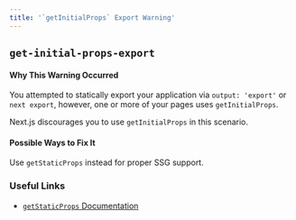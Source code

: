 ```yaml
---
title: '`getInitialProps` Export Warning'
---
```


## `get-initial-props-export`

#### Why This Warning Occurred

You attempted to statically export your application via `output: 'export'` or `next export`, however, one or more of your pages uses `getInitialProps`.

Next.js discourages you to use `getInitialProps` in this scenario.

#### Possible Ways to Fix It

Use `getStaticProps` instead for proper SSG support.

### Useful Links

- [`getStaticProps` Documentation](/docs/pages/building-your-application/data-fetching/get-static-props)
